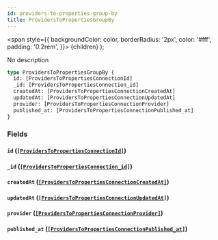 ```yaml
---
id: providers-to-properties-group-by
title: ProvidersToPropertiesGroupBy
---
```


<span
style={{
      backgroundColor: color,
      borderRadius: '2px',
      color: '#fff',
      padding: '0.2rem',
    }}>
{children}
</span>
);

No description

```graphql
type ProvidersToPropertiesGroupBy {
  id: [ProvidersToPropertiesConnectionId]
  _id: [ProvidersToPropertiesConnection_id]
  createdAt: [ProvidersToPropertiesConnectionCreatedAt]
  updatedAt: [ProvidersToPropertiesConnectionUpdatedAt]
  provider: [ProvidersToPropertiesConnectionProvider]
  published_at: [ProvidersToPropertiesConnectionPublished_at]
}
```

### Fields

#### `id` ([`[ProvidersToPropertiesConnectionId]`](/v1/objects/providers-to-properties-connection-id))

#### `_id` ([`[ProvidersToPropertiesConnection_id]`](/v1/objects/providers-to-properties-connection-id))

#### `createdAt` ([`[ProvidersToPropertiesConnectionCreatedAt]`](/v1/objects/providers-to-properties-connection-created-at))

#### `updatedAt` ([`[ProvidersToPropertiesConnectionUpdatedAt]`](/v1/objects/providers-to-properties-connection-updated-at))

#### `provider` ([`[ProvidersToPropertiesConnectionProvider]`](/v1/objects/providers-to-properties-connection-provider))

#### `published_at` ([`[ProvidersToPropertiesConnectionPublished_at]`](/v1/objects/providers-to-properties-connection-published-at))
